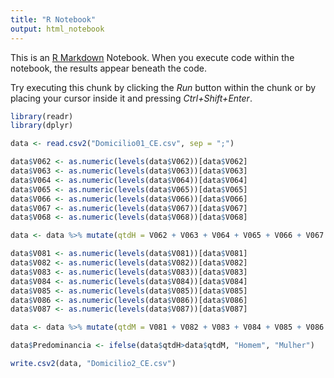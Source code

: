 ```yaml
---
title: "R Notebook"
output: html_notebook
---
```


This is an [R Markdown](http://rmarkdown.rstudio.com) Notebook. When you execute code within the notebook, the results appear beneath the code. 

Try executing this chunk by clicking the *Run* button within the chunk or by placing your cursor inside it and pressing *Ctrl+Shift+Enter*. 

```r
library(readr)
library(dplyr)
```

```r
data <- read.csv2("Domicilio01_CE.csv", sep = ";")


```

```r
data$V062 <- as.numeric(levels(data$V062))[data$V062]
data$V063 <- as.numeric(levels(data$V063))[data$V063]
data$V064 <- as.numeric(levels(data$V064))[data$V064]
data$V065 <- as.numeric(levels(data$V065))[data$V065]
data$V066 <- as.numeric(levels(data$V066))[data$V066]
data$V067 <- as.numeric(levels(data$V067))[data$V067]
data$V068 <- as.numeric(levels(data$V068))[data$V068]

data <- data %>% mutate(qtdH = V062 + V063 + V064 + V065 + V066 + V067 + V068)
```

```r
data$V081 <- as.numeric(levels(data$V081))[data$V081]
data$V082 <- as.numeric(levels(data$V082))[data$V082]
data$V083 <- as.numeric(levels(data$V083))[data$V083]
data$V084 <- as.numeric(levels(data$V084))[data$V084]
data$V085 <- as.numeric(levels(data$V085))[data$V085]
data$V086 <- as.numeric(levels(data$V086))[data$V086]
data$V087 <- as.numeric(levels(data$V087))[data$V087]

data <- data %>% mutate(qtdM = V081 + V082 + V083 + V084 + V085 + V086 + V087)
```

```r
data$Predominancia <- ifelse(data$qtdH>data$qtdM, "Homem", "Mulher")

write.csv2(data, "Domicilio2_CE.csv")
```

